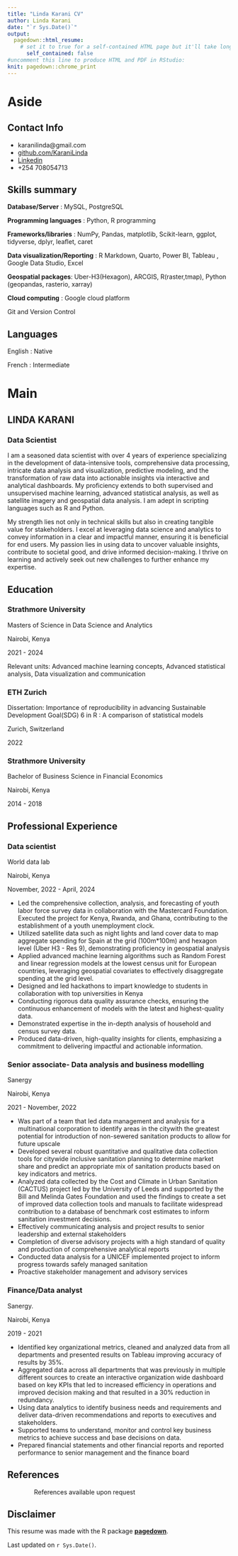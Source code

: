 ```yaml
---
title: "Linda Karani CV"
author: Linda Karani
date: "`r Sys.Date()`"
output:
  pagedown::html_resume:
    # set it to true for a self-contained HTML page but it'll take longer to render
      self_contained: false
#uncomment this line to produce HTML and PDF in RStudio:
knit: pagedown::chrome_print
---
```



Aside
================================================================================


Contact Info {#contact}
--------------------------------------------------------------------------------

- <i class="fa fa-envelope"></i> karanilinda@gmail.com
- <i class="fa fa-github"></i> [github.com/KaraniLinda](https://github.com/KaraniLinda)
- <i class="fa fa-linkedin"></i> [Linkedin](https://www.linkedin.com/in/linda-karani-369b3112b/)
- <i class="fa fa-phone"></i> +254 708054713



Skills summary {#skills}
--------------------------------------------------------------------------------

**Database/Server** : MySQL, PostgreSQL

**Programming languages** : Python, R programming

**Frameworks/libraries** : NumPy, Pandas, matplotlib, Scikit-learn, ggplot, tidyverse, dplyr, leaflet, caret

**Data visualization/Reporting** : R Markdown, Quarto, Power BI, Tableau , Google Data Studio, Excel

**Geospatial packages**: Uber-H3(Hexagon), ARCGIS, R(raster,tmap), Python (geopandas, rasterio, xarray)

**Cloud computing** : Google cloud platform

Git and Version Control

Languages {#languages}
--------------------------------------------------------------------------------

English : Native

French : Intermediate



Main
================================================================================

LINDA KARANI {#title}
--------------------------------------------------------------------------------

### Data Scientist

I am a seasoned data scientist with over 4 years of experience specializing in the development of data-intensive tools, comprehensive data processing, intricate data analysis and visualization, predictive modeling, and the transformation of raw data into actionable insights via interactive and analytical dashboards. My proficiency extends to both supervised and unsupervised machine learning, advanced statistical analysis, as well as satellite imagery and geospatial data analysis. I am adept in scripting languages such as R and Python.

My strength lies not only in technical skills but also in creating tangible value for stakeholders. I excel at leveraging data science and analytics to convey information in a clear and impactful manner, ensuring it is beneficial for end users. My passion lies in using data to uncover valuable insights, contribute to societal good, and drive informed decision-making. I thrive on learning and actively seek out new challenges to further enhance my expertise.

Education {data-icon=graduation-cap data-concise=true}
--------------------------------------------------------------------------------

### Strathmore University

Masters of Science in Data Science and Analytics

Nairobi, Kenya

2021 - 2024

Relevant units: Advanced machine learning concepts, Advanced statistical 
analysis, Data visualization and communication

### ETH Zurich

Dissertation: Importance of reproducibility in advancing Sustainable Development Goal(SDG) 6 in R : A comparison of statistical models

Zurich, Switzerland

2022

### Strathmore University

Bachelor of Business Science in Financial Economics

Nairobi, Kenya

2014 - 2018


Professional Experience {data-icon=suitcase}
--------------------------------------------------------------------------------

### Data scientist

World data lab

Nairobi, Kenya

November, 2022 - April, 2024

- Led the comprehensive collection, analysis, and forecasting of youth labor force survey data in collaboration with the Mastercard Foundation. Executed the project for Kenya, Rwanda, and Ghana, contributing to the establishment of a youth unemployment clock.
- Utilized satellite data such as night lights and land cover data to map aggregate spending for Spain at the grid (100m*100m) and hexagon level (Uber H3 - Res 9), demonstrating proficiency in geospatial analysis 
- Applied advanced machine learning algorithms such as Random Forest and linear regression models at the lowest census unit for European countries, leveraging geospatial covariates to effectively disaggregate spending at the grid level.
- Designed and led hackathons to impart knowledge to students in collaboration with top universities in Kenya
- Conducting rigorous data quality assurance checks, ensuring the continuous enhancement of models with the latest and highest-quality data.
- Demonstrated expertise in the in-depth analysis of household and census survey data.
- Produced data-driven, high-quality insights for clients, emphasizing a commitment to delivering impactful and actionable information.


### Senior associate- Data analysis and business modelling

Sanergy

Nairobi, Kenya


2021 - November, 2022


- Was part of a team that led data management and analysis for a multinational
corporation to identify areas in the citywith the greatest potential for 
introduction of non-sewered sanitation products to allow for future upscale 
- Developed several robust quantitative and qualitative data collection tools
for citywide inclusive sanitation planning to determine market share and 
predict an appropriate mix of sanitation products based on key indicators
and metrics.
- Analyzed data collected by the Cost and Climate in Urban Sanitation (CACTUS)
project led by the University of Leeds and supported by the Bill and Melinda 
Gates Foundation and used the findings to create a set of improved data 
collection tools and manuals to facilitate widespread contribution to a
database of benchmark cost estimates to inform sanitation investment decisions.
- Effectively communicating analysis and project results to senior leadership
and external stakeholders
- Completion of diverse advisory projects with a high standard of quality and
production of comprehensive analytical reports
- Conducted data analysis for a UNICEF implemented project to inform progress
towards safely managed sanitation
- Proactive stakeholder management and advisory services


### Finance/Data analyst

Sanergy.

Nairobi, Kenya

2019 - 2021


- Identified key organizational metrics, cleaned and analyzed data from all 
departments and presented results on Tableau improving accuracy of results 
by 35%. 
- Aggregated data across all departments that was previously in multiple
different sources to create an interactive organization wide dashboard based on
key KPIs that led to increased efficiency in operations and improved decision
making and that resulted in a 30% reduction in redundancy.
- Using data analytics to identify business needs and requirements and deliver
data-driven recommendations and reports to executives and stakeholders. 
- Supported teams to understand, monitor and control key business metrics to 
achieve success and base decisions on data.
- Prepared financial statements and other financial reports
and reported performance to senior management and the
finance board




References
--------------------------------------------------------------------------------


<div style="text-align: left; margin-left: 60px;">

References available upon request
</div>


Disclaimer {#disclaimer}
--------------------------------------------------------------------------------


This resume was made with the R package [**pagedown**](https://github.com/rstudio/pagedown).

Last updated on `r Sys.Date()`.


